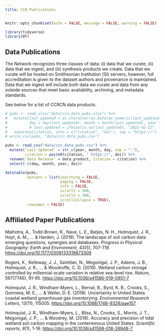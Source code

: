```yaml
---
title: CCN Publications
---
```


```r
knitr::opts_chunk$set(echo = FALSE, message = FALSE, warning = FALSE)

library(tidyverse)
library(DT)
```

## Data Publications

The Network recognizes three classes of data: (i) data that we curate, (ii) data that we ingest, and (iii) synthesis products we create. Data that we curate will be hosted on Smithsonian Institution (SI) servers, however, full accreditation is given to the dataset authors and provenance is maintained. Data that we ingest will include both data we curate and data from any outside sources that meet basic availability, archiving, and metadata standards.

See below for a list of CCRCN data products.

```r
# pubs <- read_xlsx("data/ccn_data_pubs.xlsx") %>%
#   mutate(last_updated = as.character(as.Date(as.numeric(last_updated), origin = "1899-12-30")),
#          day = day(last_updated), month = month(last_updated), year = year(last_updated)) %>% 
#          # last_updated = ifelse(is.na(last_updated), "2022-02-22", last_updated)) %>%
#   separate(citation, into = c("citation", "doi"), sep = "https://")
# write_csv(pubs, "data/ccn_data_pubs.csv")

pubs <- read_csv("data/ccn_data_pubs.csv") %>% 
  mutate(`Last Updated` = str_c(year, month, day, sep = "-"),
         citation = paste0(citation, " https://", doi)) %>% 
  rename(`Data Release` = data_product, Citation = citation) %>% 
  select(-c(day, month, year, doi))

datatable(pubs,
          options = list(searching = FALSE,
                         paging = FALSE,
                         info = FALSE,
                         scrollY = 300,
                         scrollX = 300,
                         scrollCollapse = TRUE),
          rownames = FALSE)

```


## Affiliated Paper Publications

Malhotra, A., Todd-Brown, K., Nave, L. E., Batjes, N. H., Holmquist, J. R., Hoyt, A. M., ... & Harden, J. (2019). The landscape of soil carbon data: emerging questions, synergies and databases. *Progress in Physical Geography: Earth and Environment*, 43(5), 707-719. <https://doi.org/10.1177/0309133319873309>

Rogers, K., Kelleway, J. J., Saintilan, N., Megonigal, J. P., Adams, J. B., Holmquist, J. R., ... & Woodroffe, C. D. (2019). Wetland carbon storage controlled by millennial-scale variation in relative sea-level rise. *Nature*, 567(7746), 91-95. <https://doi.org/10.1038/s41586-019-0951-7>

Holmquist, J. R., Windham-Myers, L., Bernal, B., Byrd, K. B., Crooks, S., Gonneea, M. E., ... & Weller, D. E. (2018). Uncertainty in United States coastal wetland greenhouse gas inventorying. *Environmental Research Letters*, 13(11), 115005. <https://doi.org/10.1088/1748-9326/aae157>

Holmquist, J. R., Windham-Myers, L., Bliss, N., Crooks, S., Morris, J. T., Megonigal, J. P., ... & Woodrey, M. (2018). Accuracy and precision of tidal wetland soil carbon mapping in the conterminous United States. *Scientific reports*, *8*(1), 1-16. <https://doi.org/10.1038/s41598-018-26948-7>
